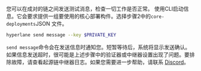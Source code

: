 您可以在成对的链之间发送测试消息，检查一切工作是否正常。
使用CLI启动信息。它会要求提供一组要使用的核心部署构件。选择步骤2中的`core-deployments`JSON 文件。

```bash
hyperlane send message --key $PRIVATE_KEY
```

`send message`命令会在发送信息时通知您。短暂等待后，系统将显示发送确认。如果信息发送超时，很可能是上述步骤中的验证器或中继器设置出现了问题。要排除故障，请查看起源链中继器日志。如果您需要进一步帮助，请联系 [Discord](https://discord.gg/hyperlane)。
